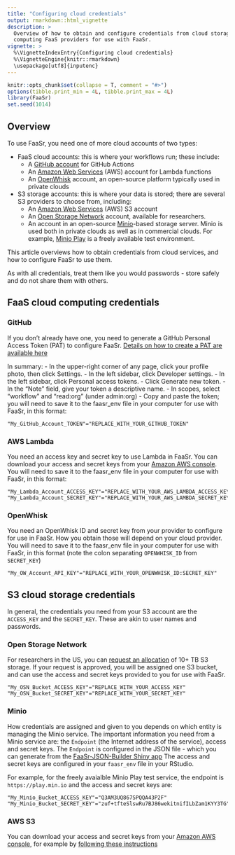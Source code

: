 ```yaml
---
title: "Configuring cloud credentials"
output: rmarkdown::html_vignette
description: >
  Overview of how to obtain and configure credentials from cloud storage and cloud
  computing FaaS providers for use with FaaSr.
vignette: >
  %\VignetteIndexEntry{Configuring cloud credentials}
  %\VignetteEngine{knitr::rmarkdown}
  \usepackage[utf8]{inputenc}
---
```


```r
knitr::opts_chunk$set(collapse = T, comment = "#>")
options(tibble.print_min = 4L, tibble.print_max = 4L)
library(FaaSr)
set.seed(1014)
```

## Overview

To use FaaSr, you need one of more cloud accounts of two types:

- FaaS cloud accounts: this is where your workflows run; these include: 
  - A [GitHub account](https://github.com) for GitHub Actions
  - An [Amazon Web Services](https://aws.amazon.com/) (AWS) account for Lambda functions
  - An [OpenWhisk](https://openwhisk.apache.org/) account, an open-source platform typically used in private clouds
- S3 storage accounts: this is where your data is stored; there are several S3 providers to choose from, including:
  - An [Amazon Web Services](https://aws.amazon.com/) (AWS) S3 account 
  - An [Open Storage Network](https://www.openstoragenetwork.org/) account, available for researchers.
  - An account in an open-source [Minio](https://min.io/)-based storage server. Minio is used both in private clouds as well as in commercial clouds. For example, [Minio Play](https://play.min.io:9443/login) is a freely available test environment.

This article overviews how to obtain credentials from cloud services, and how to configure FaaSr to use them.

As with all credentials, treat them like you would passwords - store safely and do not share them with others.

## FaaS cloud computing credentials

### GitHub

If you don't already have one, you need to generate a GitHub Personal Access Token (PAT) to configure FaaSr.
[Details on how to create a PAT are available here](https://docs.github.com/en/authentication/keeping-your-account-and-data-secure/managing-your-personal-access-tokens#creating-a-personal-access-token-classic)

In summary:
- In the upper-right corner of any page, click your profile photo, then click Settings.
- In the left sidebar, click Developer settings.
- In the left sidebar, click Personal access tokens.
- Click Generate new token.
- In the "Note" field, give your token a descriptive name.
- In scopes, select “workflow” and “read:org” (under admin:org)
- Copy and paste the token; you will need to save it to the faasr_env file in your computer for use with FaaSr, in this format:

`"My_GitHub_Account_TOKEN"="REPLACE_WITH_YOUR_GITHUB_TOKEN"`

### AWS Lambda

You need an access key and secret key to use Lambda in FaaSr.
You can download your access and secret keys from your [Amazon AWS console](https://console.aws.amazon.com/console/home).
You will need to save it to the faasr_env file in your computer for use with FaaSr, in this format:

```{}
"My_Lambda_Account_ACCESS_KEY"="REPLACE_WITH_YOUR_AWS_LAMBDA_ACCESS_KEY"
"My_Lambda_Account_SECRET_KEY"="REPLACE_WITH_YOUR_AWS_LAMBDA_SECRET_KEY"
```

### OpenWhisk

You need an OpenWhisk ID and secret key from your provider to configure for use in FaaSr. 
How you obtain those will depend on your cloud provider.
You will need to save it to the faasr_env file in your computer for use with FaaSr, in this format (note the colon separating `OPENWHISK_ID` from `SECRET_KEY`)

`"My_OW_Account_API_KEY"="REPLACE_WITH_YOUR_OPENWHISK_ID:SECRET_KEY"`

## S3 cloud storage credentials

In general, the credentials you need from your S3 account are the `ACCESS_KEY` and the `SECRET_KEY`. These are akin to user names and passwords. 


### Open Storage Network

For researchers in the US, you can [request an allocation](https://www.openstoragenetwork.org/get-involved/get-an-allocation/) of 10+ TB S3 storage.
If your request is approved, you will be assigned one S3 bucket, and can use the access and secret keys provided to you for use with FaaSr.

```{}
"My_OSN_Bucket_ACCESS_KEY"="REPLACE_WITH_YOUR_ACCESS_KEY"
"My_OSN_Bucket_SECRET_KEY"="REPLACE_WITH_YOUR_SECRET_KEY"
```

### Minio

How credentials are assigned and given to you depends on which entity is managing the Minio service.
The important information you need from a Minio service are: the `Endpoint` (the Internet address of the service), access and secret keys.
The `Endpoint` is configured in the JSON file - which you can generate from the [FaaSr-JSON-Builder Shiny app](https://faasr.shinyapps.io/faasr-json-builder/)
The access and secret keys are configured in your `faasr_env` file in your RStudio.

For example, for the freely avaialble Minio Play test service, the endpoint is `https://play.min.io` and the access and secret keys are:

```{}
"My_Minio_Bucket_ACCESS_KEY"="Q3AM3UQ867SPQQA43P2F"
"My_Minio_Bucket_SECRET_KEY"="zuf+tfteSlswRu7BJ86wekitnifILbZam1KYY3TG"
```

### AWS S3

You can download your access and secret keys from your [Amazon AWS console](https://console.aws.amazon.com/console/home), for example by [following these instructions](https://objectivefs.com/howto/how-to-get-amazon-s3-keys)
